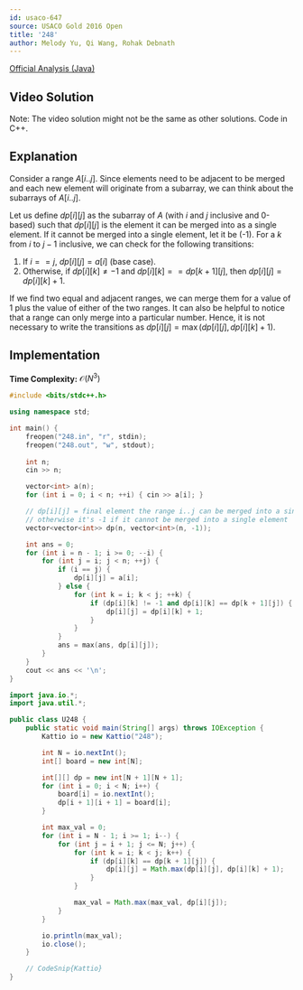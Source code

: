 ```yaml
---
id: usaco-647
source: USACO Gold 2016 Open
title: '248'
author: Melody Yu, Qi Wang, Rohak Debnath
---
```


[Official Analysis (Java)](http://www.usaco.org/current/data/sol_248_gold_open16.html)

## Video Solution

Note: The video solution might not be the same as other solutions. Code in C++.
<YouTube id="OdHxOYICx-o" />

## Explanation

Consider a range $A[i..j]$. Since elements need to be adjacent to be merged and each new element will originate from a subarray, we can think about the subarrays of $A[i..j]$.

Let us define $dp[i][j]$ as the subarray of $A$ (with $i$ and $j$ inclusive and 0-based) such that $dp[i][j]$ is the element it can be merged into as a single element. If it cannot be merged into a single element, let it be \(-1\). For a $k$ from $i$ to $j-1$ inclusive, we can check for the following transitions:

1. If $i == j$, $dp[i][j] = a[i]$ (base case).
2. Otherwise, if $dp[i][k] \neq -1$ and $dp[i][k] == dp[k+1][j]$, then $dp[i][j] = dp[i][k] + 1$.

If we find two equal and adjacent ranges, we can merge them for a value of $1$ plus the value of either of the two ranges. It can also be helpful to notice that a range can only merge into a particular number. Hence, it is not necessary to write the transitions as $dp[i][j] = \max(dp[i][j], dp[i][k] + 1)$.

## Implementation

**Time Complexity:** $\mathcal{O}(N^3)$

<LanguageSection>
<CPPSection>

```cpp
#include <bits/stdc++.h>

using namespace std;

int main() {
	freopen("248.in", "r", stdin);
	freopen("248.out", "w", stdout);
	
	int n;
	cin >> n;

	vector<int> a(n);
	for (int i = 0; i < n; ++i) { cin >> a[i]; }

	// dp[i][j] = final element the range i..j can be merged into a single element
	// otherwise it's -1 if it cannot be merged into a single element
	vector<vector<int>> dp(n, vector<int>(n, -1));  

	int ans = 0;
	for (int i = n - 1; i >= 0; --i) {
		for (int j = i; j < n; ++j) {
			if (i == j) {
				dp[i][j] = a[i];
			} else {
				for (int k = i; k < j; ++k) {
					if (dp[i][k] != -1 and dp[i][k] == dp[k + 1][j]) {
						dp[i][j] = dp[i][k] + 1;
					}
				}
			}
			ans = max(ans, dp[i][j]);
		}
	}
	cout << ans << '\n';
}
```
</CPPSection>
<JavaSection>

```java
import java.io.*;
import java.util.*;

public class U248 {
	public static void main(String[] args) throws IOException {
		Kattio io = new Kattio("248");

		int N = io.nextInt();
		int[] board = new int[N];

		int[][] dp = new int[N + 1][N + 1];
		for (int i = 0; i < N; i++) {
			board[i] = io.nextInt();
			dp[i + 1][i + 1] = board[i];
		}

		int max_val = 0;
		for (int i = N - 1; i >= 1; i--) {
			for (int j = i + 1; j <= N; j++) {
				for (int k = i; k < j; k++) {
					if (dp[i][k] == dp[k + 1][j]) {
						dp[i][j] = Math.max(dp[i][j], dp[i][k] + 1);
					}
				}

				max_val = Math.max(max_val, dp[i][j]);
			}
		}

		io.println(max_val);
		io.close();
	}

	// CodeSnip{Kattio}
}
```

</JavaSection>
</LanguageSection>
